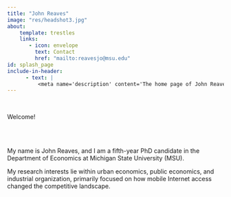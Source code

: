 ```yaml
---
title: "John Reaves"
image: "res/headshot3.jpg"
about:
    template: trestles
    links:
       - icon: envelope
         text: Contact
         href: "mailto:reavesjo@msu.edu"
id: splash_page
include-in-header:
      - text: |
          <meta name='description' content='The home page of John Reaves, PhD student in economics at Michigan State University (MSU). He is interested in urban and public economics, industrial organization, and Internet access, especially mobile broadband.'>
---
```


:::{#about-block}

<br>

Welcome!

<br><br>

My name is John Reaves, and I am a fifth-year PhD candidate in the Department of
Economics at Michigan State University (MSU). 

My research interests lie within urban 
economics, public economics, and industrial organization, primarily focused on
how mobile Internet access changed the competitive landscape.
:::
